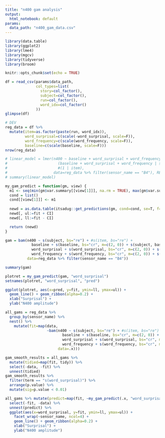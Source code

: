 ```yaml
---
title: "n400 gam analysis"
output:
  html_notebook: default
params:
  data_path: "n400_gam_data.csv"
---
```


```r
library(data.table)
library(ggplot2)
library(lme4)
library(mgcv)
library(tidyverse)
library(broom)

knitr::opts_chunk$set(echo = TRUE)
```

```r
df = read_csv(params$data_path,
              col_types=list(
                story=col_factor(),
                subject=col_factor(),
                run=col_factor(),
                word_idx=col_factor()
              ))
glimpse(df)
```

```r
# DEV
reg_data = df %>%
  mutate(item=as.factor(paste(run, word_idx)),
         word_surprisal=c(scale(-word_surprisal, scale=F)),
         word_frequency=c(scale(word_frequency, scale=F)),
         baseline=c(scale(baseline, scale=F)))
nrow(reg_data)
```


```r
# linear_model = lmer(n400 ~ baseline + word_surprisal + word_frequency +
#                       (baseline + word_surprisal + word_frequency | subject),# +
#                       #(1 | item),
#                     data=reg_data %>% filter(sensor_name == "B4"), REML=F, control=lmerControl(optimizer="bobyqa"))
# summary(linear_model)
```

```r
my_gam_predict = function(gm, view) {
  m1 <- seq(min(gm$var.summary[[view[1]]], na.rm = TRUE), max(gm$var.summary[[view[1]]], na.rm = TRUE), length = 30)
  cond = list()
  cond[[view[1]]] <- m1
  
  newd = as.data.table(itsadug::get_predictions(gm, cond=cond, se=T, f=1.96, sim.ci=F, rm.ranef=T, print.summary=T))
  newd[, ul:=fit + CI]
  newd[, ll:=fit - CI]

  return (newd)
}
```

```r
gam = bam(n400 ~ s(subject, bs="re") + #s(item, bs="re") +
            baseline + s(baseline, bs="cr", m=c(2, 0)) + s(subject, baseline, bs="re") + #s(item, baseline, bs="re") +
            word_surprisal + s(word_surprisal, bs="cr", m=c(2, 0)) + s(subject, word_surprisal, bs="re") +
            word_frequency + s(word_frequency, bs="cr", m=c(2, 0)) + s(subject, word_frequency, bs="re"),
          data=reg_data %>% filter(sensor_name == "B4"))
```
```r
summary(gam)
```

```r
plotret = my_gam_predict(gam, "word_surprisal")
setnames(plotret, "word_surprisal", "pred")
```


```r
ggplot(plotret, aes(x=pred, y=fit, ymin=ll, ymax=ul)) +
  geom_line() + geom_ribbon(alpha=0.2) +
  xlab("Surprisal") +
  ylab("N400 amplitude")
```

```r
all_gams = reg_data %>%
  group_by(sensor_name) %>% 
  nest() %>% 
    mutate(fit=map(data,
                   ~bam(n400 ~ s(subject, bs="re") + #s(item, bs="re") +
                          baseline + s(baseline, bs="cr", m=c(2, 0)) + s(subject, baseline, bs="re") + #s(item, baseline, bs="re") +
                          word_surprisal + s(word_surprisal, bs="cr", m=c(2, 0)) + s(subject, word_surprisal, bs="re") +
                          word_frequency + s(word_frequency, bs="cr", m=c(2, 0)) + s(subject, word_frequency, bs="re"),
                        data=.x)))
```

```r
gam_smooth_results = all_gams %>%
  mutate(tidied=map(fit, tidy)) %>% 
  select(-data, -fit) %>% 
  unnest(tidied)
gam_smooth_results %>%
  filter(term == "s(word_surprisal)") %>% 
  arrange(p.value) %>% 
  mutate(sig=p.value < 0.01)
```


```r
all_gams %>% mutate(predict=map(fit, ~my_gam_predict(.x, "word_surprisal"))) %>% 
  select(-fit, -data) %>% 
  unnest(predict) %>% 
  ggplot(aes(x=word_surprisal, y=fit, ymin=ll, ymax=ul)) +
    facet_wrap(~sensor_name, ncol=4) +
    geom_line() + geom_ribbon(alpha=0.2) +
    xlab("Surprisal") +
    ylab("N400 amplitude")
```


